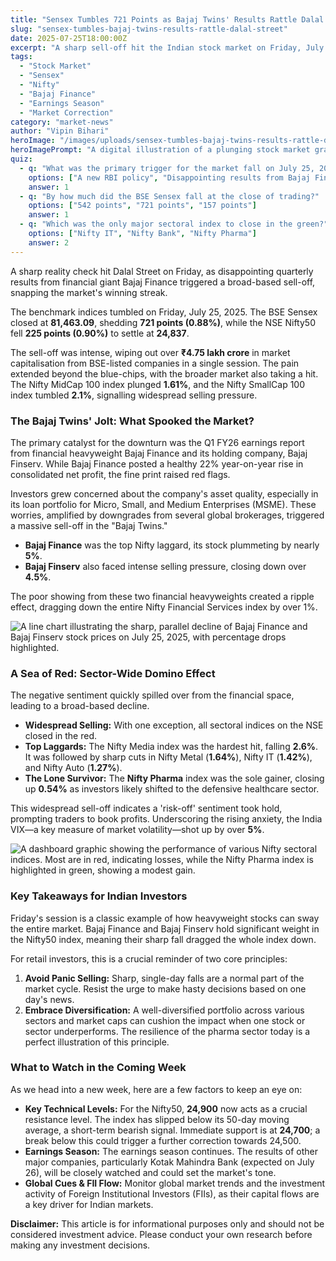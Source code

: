 ```yaml
---
title: "Sensex Tumbles 721 Points as Bajaj Twins' Results Rattle Dalal Street"
slug: "sensex-tumbles-bajaj-twins-results-rattle-dalal-street"
date: 2025-07-25T18:00:00Z
excerpt: "A sharp sell-off hit the Indian stock market on Friday, July 25, 2025, as disappointing quarterly results from NBFC giant Bajaj Finance triggered a wider market downturn. The Sensex and Nifty both closed nearly 1% lower, with broad-based selling across most sectors."
tags:
  - "Stock Market"
  - "Sensex"
  - "Nifty"
  - "Bajaj Finance"
  - "Earnings Season"
  - "Market Correction"
category: "market-news"
author: "Vipin Bihari"
heroImage: "/images/uploads/sensex-tumbles-bajaj-twins-results-rattle-dalal-street/hero-image.jpg"
heroImagePrompt: "A digital illustration of a plunging stock market graph with the BSE building in the background, symbolizing a market downturn on Dalal Street."
quiz:
  - q: "What was the primary trigger for the market fall on July 25, 2025?"
    options: ["A new RBI policy", "Disappointing results from Bajaj Finance", "Global market weakness"]
    answer: 1
  - q: "By how much did the BSE Sensex fall at the close of trading?"
    options: ["542 points", "721 points", "157 points"]
    answer: 1
  - q: "Which was the only major sectoral index to close in the green?"
    options: ["Nifty IT", "Nifty Bank", "Nifty Pharma"]
    answer: 2
---
```


A sharp reality check hit Dalal Street on Friday, as disappointing quarterly results from financial giant Bajaj Finance triggered a broad-based sell-off, snapping the market's winning streak.

The benchmark indices tumbled on Friday, July 25, 2025. The BSE Sensex closed at **81,463.09**, shedding **721 points (0.88%)**, while the NSE Nifty50 fell **225 points (0.90%)** to settle at **24,837**.

The sell-off was intense, wiping out over **₹4.75 lakh crore** in market capitalisation from BSE-listed companies in a single session. The pain extended beyond the blue-chips, with the broader market also taking a hit. The Nifty MidCap 100 index plunged **1.61%**, and the Nifty SmallCap 100 index tumbled **2.1%**, signalling widespread selling pressure.

### The Bajaj Twins' Jolt: What Spooked the Market?

The primary catalyst for the downturn was the Q1 FY26 earnings report from financial heavyweight Bajaj Finance and its holding company, Bajaj Finserv. While Bajaj Finance posted a healthy 22% year-on-year rise in consolidated net profit, the fine print raised red flags.

Investors grew concerned about the company's asset quality, especially in its loan portfolio for Micro, Small, and Medium Enterprises (MSME). These worries, amplified by downgrades from several global brokerages, triggered a massive sell-off in the "Bajaj Twins."

*   **Bajaj Finance** was the top Nifty laggard, its stock plummeting by nearly **5%**.
*   **Bajaj Finserv** also faced intense selling pressure, closing down over **4.5%**.

The poor showing from these two financial heavyweights created a ripple effect, dragging down the entire Nifty Financial Services index by over 1%.

![A line chart illustrating the sharp, parallel decline of Bajaj Finance and Bajaj Finserv stock prices on July 25, 2025, with percentage drops highlighted.](/images/uploads/sensex-tumbles-bajaj-twins-results-rattle-dalal-street/bajaj-twins-decline.png)

### A Sea of Red: Sector-Wide Domino Effect

The negative sentiment quickly spilled over from the financial space, leading to a broad-based decline.

*   **Widespread Selling:** With one exception, all sectoral indices on the NSE closed in the red.
*   **Top Laggards:** The Nifty Media index was the hardest hit, falling **2.6%**. It was followed by sharp cuts in Nifty Metal (**1.64%**), Nifty IT (**1.42%**), and Nifty Auto (**1.27%**).
*   **The Lone Survivor:** The **Nifty Pharma** index was the sole gainer, closing up **0.54%** as investors likely shifted to the defensive healthcare sector.

This widespread sell-off indicates a 'risk-off' sentiment took hold, prompting traders to book profits. Underscoring the rising anxiety, the India VIX—a key measure of market volatility—shot up by over **5%**.

![A dashboard graphic showing the performance of various Nifty sectoral indices. Most are in red, indicating losses, while the Nifty Pharma index is highlighted in green, showing a modest gain.](/images/uploads/sensex-tumbles-bajaj-twins-results-rattle-dalal-street/sectoral-performance.png)

### Key Takeaways for Indian Investors

Friday's session is a classic example of how heavyweight stocks can sway the entire market. Bajaj Finance and Bajaj Finserv hold significant weight in the Nifty50 index, meaning their sharp fall dragged the whole index down.

For retail investors, this is a crucial reminder of two core principles:
1.  **Avoid Panic Selling:** Sharp, single-day falls are a normal part of the market cycle. Resist the urge to make hasty decisions based on one day's news.
2.  **Embrace Diversification:** A well-diversified portfolio across various sectors and market caps can cushion the impact when one stock or sector underperforms. The resilience of the pharma sector today is a perfect illustration of this principle.

### What to Watch in the Coming Week

As we head into a new week, here are a few factors to keep an eye on:

*   **Key Technical Levels:** For the Nifty50, **24,900** now acts as a crucial resistance level. The index has slipped below its 50-day moving average, a short-term bearish signal. Immediate support is at **24,700**; a break below this could trigger a further correction towards 24,500.
*   **Earnings Season:** The earnings season continues. The results of other major companies, particularly Kotak Mahindra Bank (expected on July 26), will be closely watched and could set the market's tone.
*   **Global Cues & FII Flow:** Monitor global market trends and the investment activity of Foreign Institutional Investors (FIIs), as their capital flows are a key driver for Indian markets.

**Disclaimer:** This article is for informational purposes only and should not be considered investment advice. Please conduct your own research before making any investment decisions.